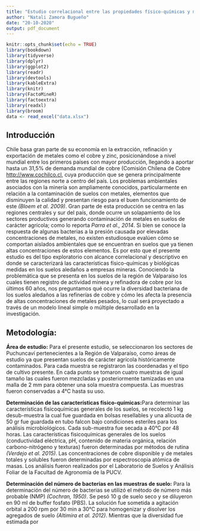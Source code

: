 ```yaml
---
title: "Estudio correlacional entre las propiedades físico-químicas y microbiológicas de los suelos de Puchuncaví aledaños a la refinería CODELCO Ventanas"
author: "Natali Zamora Bugueño"
date: "20-10-2020"
output: pdf_document
---
```


```r
knitr::opts_chunk$set(echo = TRUE)
library(bookdown)
library(tidyverse)
library(dplyr)
library(ggplot2)
library(readr)
library(devtools)
library(kableExtra)
library(knitr)
library(FactoMineR)
library(factoextra)
library(readxl)
library(broom)
data <- read_excel("data.xlsx")
```

## Introducción

Chile basa gran parte de su economía en la extracción, refinación y exportación de metales como el cobre y zinc, posicionándose a nivel mundial entre los primeros países con mayor producción, llegando a aportar hasta un 31,5% de demanda mundial de cobre (Comisión Chilena de Cobre <http://www.cochilco.cl>, cuya producción que se genera principalmente entre las regiones norte a centro del país. 
Los problemas ambientales asociados con la minería son ampliamente conocidos, particularmente en relación a la contaminación de suelos con metales, elementos que disminuyen la calidad y presentan riesgo para el buen funcionamiento de este *(Bloem et al. 2009)*.
Gran parte de esta producción se centra en las regiones centrales y sur del país, donde ocurre un solapamiento de los sectores productivos generando contaminación de metales en suelos de carácter agrícola; como lo reporta *Parra et al., 2014*.
Si bien se conoce la respuesta de algunas bacterias a la presión causada por elevadas concentraciones de metales, no existen estudiosque evalúen cómo se comportan aislados ambientales que se encuentran en suelos que ya tienen altas concentraciones de estos elementos.
Es por esto que el presente estudio es del tipo exploratorio con alcance correlacional y descriptivo en donde se caracterizará las características físico-químicas y biológicas medidas en los suelos aledaños a empresas mineras.
Conociendo la problemática que se presenta en los suelos de la región de Valparaíso los cuales tienen registro de actividad minera y refinadora de cobre por los últimos 60 años, nos preguntamos qué ocurre la diversidad bacteriana de los suelos aledaños a las refinerías de cobre y cómo les afecta la presencia de altas concentraciones de metales pesados, lo cual será proyectado a través de un modelo lineal simple o múltiple desarrollado en la investigación.

## Metodología:

 **Área de estudio:** Para el presente estudio, se seleccionaron los sectores de Puchuncaví pertenecientes a la Región de Valparaíso, como áreas de estudio ya que presentan suelos de carácter agrícola históricamente contaminados. Para cada muestra se registraron las coordenadas y el tipo de cultivo presente. En cada punto se tomaron cuatro muestras de igual tamaño las cuales fueron mezcladas y posteriormente tamizadas en una malla de 2 mm para obtener una sola muestra compuesta. Las muestras fueron conservadas a 4°C hasta su uso.  

**Determinación de las características físico-químicas:**Para determinar las características fisicoquímicas generales de los suelos, se recolectó 1 kg desub-muestra la cual fue guardada en bolsas resellables y una alícuota de 50 gr fue guardada en tubo falcon bajo condiciones esteriles para los análisis microbiológicos. Cada sub-muestra fue secada a 40°C por 48 horas. Las características fisicoquímicas generales de los suelos (conductividad eléctrica, pH, contenido de materia orgánica, relación carbono-nitrógeno y texturas) fueron determinadas por métodos de rutina *(Verdejo et al. 2015)*. Las concentraciones de cobre disponible y de metales totales y solubles fueron determinadas por espectroscopia atómica de masas. Los análisis fueron realizados por el Laboratorio de Suelos y Análisis Foliar de la Facultad de Agronomía de la PUCV. 
 
**Determinación del número de bacterias en las muestras de suelo:** Para la determinación del número de bacterias se utilizó el método de número más probable (NMP) *(Cochran, 1950)*. Se pesó 10 g de suelo seco y se diluyeron en 90 ml de buffer fosfato (PBS). La solución fue sometida a agitación orbital a 200 rpm por 30 min a 30°C para homogenizar y disolver los agregados de suelo *(Altimira et al. 2012)*. Mientras que la diversidad fue estimada por 


